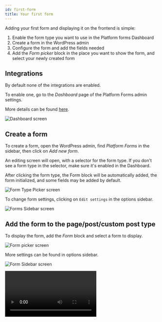 ```yaml
---
id: first-form
title: Your first form
---
```



Adding your first form and displaying it on the frontend is simple:

1. Enable the form type you want to use in the Platform forms Dashboard
2. Create a form in the WordPress admin
3. Configure the form and add the fields needed
4. Add the _Form picker_ block in the place you want to show the form, and select your newly created form

## Integrations

By default none of the integrations are enabled.

To enable one, go to the _Dashboard_ page of the Platform Forms admin settings.

More details can be found [here](features/dashboard).

![Dashboard screen](/img/forms/dashboard.webp)

## Create a form

To create a form, open the WordPress admin, find _Platform Forms_ in the sidebar, then click on _Add new form_.

An editing screen will open, with a selector for the form type. If you don't see a form type in the selector, make sure it's enabled in the Dashboard.

After clicking the form type, the Form block will be automatically added, the form initialized, and some fields may be added by default.

![Form Type Picker screen](/img/forms/form-type-picker.webp)

To change form settings, clicking on `Edit settings` in the options sidebar.

![Forms Sidebar screen](/img/forms/forms-sidebar.webp)

## Add the form to the page/post/custom post type

To display the form, add the _Form_ block and select a form to display.

![Form picker screen](/img/forms/form-picker.webp)

More settings can be found in options sidebar.

![Form Sidebar screen](/img/forms/form-sidebar.webp)

<Video
	type='forms'
	video='firstForm'
	useTitle={false}
/>
